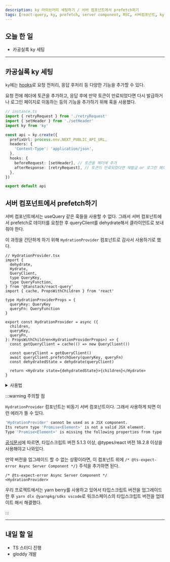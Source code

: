 ```yaml
---
description: ky 라이브러리 세팅하기 / 서버 컴포넌트에서 prefetch하기
tags: [react-query, ky, prefetch, server component, RSC, 서버컴포넌트, ky hook]
---
```


## 오늘 한 일

- 카공실록 ky 세팅

---

## 카공실록 ky 세팅

`ky`에는 [hooks](https://github.com/sindresorhus/ky#hooks)로 요청 전처리, 응답 후처리 등 다양한 기능을 추가할 수 있다.

요청 전에 헤더에 토큰을 추가하고, 응답 후에 만약 토큰이 만료되었다면 다시 발급하거나 로그인 페이지로 이동하는 등의 기능을 추가하기 위해 훅을 사용했다.

```ts {11-14}
// instance.ts
import { retryRequest } from './retryRequest'
import { setHeader } from './setHeader'
import ky from 'ky'

const api = ky.create({
  prefixUrl: process.env.NEXT_PUBLIC_API_URL,
  headers: {
    'Content-Type': 'application/json',
  },
  hooks: {
    beforeRequest: [setHeader], // 토큰을 헤더에 추가
    afterResponse: [retryRequest], // 토큰이 만료되었다면 재발급 or 로그인 페이지로 이동
  },
})

export default api
```

## 서버 컴포넌트에서 prefetch하기

서버 컴포넌트에서는 useQuery 같은 훅들을 사용할 수 없다. 그래서 서버 컴포넌트에서 prefetch로 데이터를 요청한 후 queryClient를 dehydrate해서 클라이언트로 보내줘야 한다.

이 과정을 간단하게 하기 위해 `HydrationProvider` 컴포넌트로 감사서 사용하기로 했다.

```tsx
// HydrationProvider.tsx
import {
  dehydrate,
  Hydrate,
  QueryClient,
  type QueryKey,
  type QueryFunction,
} from '@tanstack/react-query'
import { cache, PropsWithChildren } from 'react'

type HydrationProviderProps = {
  queryKey: QueryKey
  queryFn: QueryFunction
}

export const HydrationProvider = async ({
  children,
  queryKey,
  queryFn,
}: PropsWithChildren<HydrationProviderProps>) => {
  const getQueryClient = cache(() => new QueryClient())

  const queryClient = getQueryClient()
  await queryClient.prefetchQuery(queryKey, queryFn)
  const dehydratedState = dehydrate(queryClient)

  return <Hydrate state={dehydratedState}>{children}</Hydrate>
}
```

<details>
<summary>사용법</summary>

```tsx
// 서버 컴포넌트
import Child from '../components/Child'
import { Keys, getPlace } from '@/apis/place'
import { HydrationProvider } from '@/providers/HydrationProvider'

export default async function TestPage({ params: { id } }: { params: { id: string } }) {
  const placeId = Number(id)

  return (
    <div>
      <HydrationProvider queryKey={Keys.place(placeId)} queryFn={() => getPlace(placeId)}>
        <Child />
      </HydrationProvider>
    </div>
  )
}
```

```tsx
// 클라이언트 컴포넌트
'use client'
import { useGetPlace } from '@/apis/place'

export default function Child() {
  const { data } = useGetPlace(1)

  return (
    <div>
      <h1>Child</h1>
    </div>
  )
}
```

</details>

:::warning 주의할 점

`HydrationProvider` 컴포넌트는 비동기 서버 컴포넌트이다. 그래서 사용하게 되면 이런 에러가 뜰 수 있다.

```bash
'HydrationProvider' cannot be used as a JSX component.
Its return type 'Promise<Element>' is not a valid JSX element.
Type 'Promise<Element>' is missing the following properties from type 'ReactElement<any, any>': type, props, keyts(2786)
```

[공식문서](https://nextjs.org/docs/app/building-your-application/configuring/typescript#async-server-component-typescript-error)에 따르면, 타입스크립트 버전 5.1.3 이상, @types/react 버전 18.2.8 이상을 사용해야고 나와있다.

만약 버전을 업그레이드 할 수 없는 상황이라면, 이 컴포넌트 위에 `/* @ts-expect-error Async Server Component */}` 주석을 추가하면 된다.

```tsx
/* @ts-expect-error Async Server Component */
<HydrationProvider>
```

우리 프로젝트에서는 yarn berry를 사용하고 있어서 타입스크립트 버전을 업그레이드 한 후 `yarn dlx @yarnpkg/sdks vscode`로 워크스페이스의 타입스크립트 버전을 업데이트 해서 해결했다.

:::

---

## 내일 할 일

- TS 스터디 진행
- gloddy 개발
